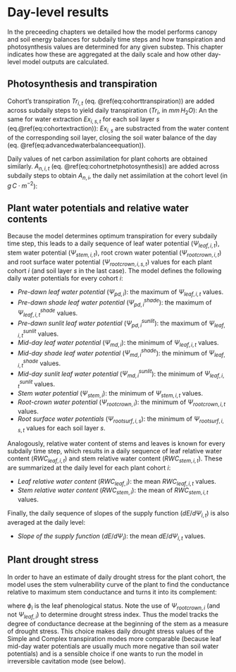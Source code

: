 # Day-level results {#daylevelresults}

In the preceeding chapters we detailed how the model performs canopy and soil energy balances for subdaily time steps and how transpiration and photosynthesis values are determined for any given substep. This chapter indicates how these are aggregated at the daily scale and how other day-level model outputs are calculated.

## Photosynthesis and transpiration {#daylevelphototransp}

Cohort's transpiration $Tr_{i,t}$ (eq. \@ref(eq:cohorttranspiration)) are added across subdaily steps to yield daily transpiration ($Tr_{i}$, in $mm\,H_2O$):
\begin{equation}
Tr_{i} = \sum_{t=1}^{n_t} {Tr_{i,t}}
\end{equation}
An the same for water extraction $Ex_{i,s,t}$ for each soil layer $s$ (eq.\@ref(eq:cohortextraction)):
\begin{equation}
Ex_{i,s} = \sum_{t=1}^{n_t} {Ex_{i,s,t}}
\end{equation}
$Ex_{i,s}$ are substracted from the water content of the corresponding soil layer, closing the soil water balance of the day (eq. \@ref(eq:advancedwaterbalanceequation)). 

Daily values of net carbon assimilation for plant cohorts are obtained similarly. $A_{n, i, t}$ (eq. \@ref(eq:cohortnetphotosynthesis)) are added across subdaily steps to obtain $A_{n,i}$, the daily net assimilation at the cohort level (in $g\,C·m^{-2}$):
\begin{equation}
A_{n,i} = \sum_{t=1}^{n_t} {A_{n,i,t}}
\end{equation}

## Plant water potentials and relative water contents

Because the model determines optimum transpiration for every subdaily time step, this leads to a daily sequence of leaf water potential ($\Psi_{leaf,i,t}$), stem water potential ($\Psi_{stem,i,t}$), root crown water potential ($\Psi_{rootcrown,i,t}$) and root surface water potential ($\Psi_{rootcrown,i,s,t}$) values for each plant cohort $i$ (and soil layer $s$ in the last case). The model defines the following daily water potentials for every cohort $i$:

+ *Pre-dawn leaf water potential* ($\Psi_{pd, i}$): the maximum of $\Psi_{leaf,i,t}$ values.
+ *Pre-dawn shade leaf water potential* ($\Psi_{pd, i}^{shade}$): the maximum of $\Psi_{leaf,i,t}^{shade}$ values.
+ *Pre-dawn sunlit leaf water potential* ($\Psi_{pd, i}^{sunlit}$): the maximum of $\Psi_{leaf,i,t}^{sunlit}$ values.
+ *Mid-day leaf water potential* ($\Psi_{md, i}$): the minimum of $\Psi_{leaf,i,t}$ values.
+ *Mid-day shade leaf water potential* ($\Psi_{md, i}^{shade}$): the minimum of $\Psi_{leaf,i,t}^{shade}$ values.
+ *Mid-day sunlit leaf water potential* ($\Psi_{md, i}^{sunlit}$): the minimum of $\Psi_{leaf,i,t}^{sunlit}$ values.
+ *Stem water potential* ($\Psi_{stem, i}$): the minimum of $\Psi_{stem,i,t}$ values.
+ *Root-crown water potential* ($\Psi_{rootcrown, i}$): the minimum of $\Psi_{rootcrown,i,t}$ values.
+ *Root surface water potentials* ($\Psi_{rootsurf, i,s}$): the minimum of $\Psi_{rootsurf,i,s,t}$ values for each soil layer $s$.

Analogously, relative water content of stems and leaves is known for every subdaily time step, which results in a daily sequence of leaf relative water content ($RWC_{leaf,i,t}$) and stem relative water content ($RWC_{stem,i,t}$). These are summarized at the daily level for each plant cohort $i$:

+ *Leaf relative water content* ($RWC_{leaf, i}$): the mean $RWC_{leaf,i,t}$ values.
+ *Stem relative water content* ($RWC_{stem, i}$): the mean of $RWC_{stem,i,t}$ values.

Finally, the daily sequence of slopes of the supply function ($dE/d\Psi_{i,t}$) is also averaged at the daily level:

+ *Slope of the supply function* ($dE/d\Psi_{i}$): the mean $dE/d\Psi_{i,t}$ values.


## Plant drought stress {#advanceddroughtstress}

In order to have an estimate of daily drought stress for the plant cohort, the model uses the stem vulnerability curve of the plant to find the conductance relative to maximum stem conductance and turns it into its complement:

\begin{equation}
DDS_i = \phi_i \cdot \left( 1.0 - \frac{k_{stem, i}(\Psi_{rootcrown,i})}{k_{\max stem, i}}\right) = \phi_i \cdot \left(1.0 - e^{-(\Psi_{rootcrown,i}/d_{stem})^{c_{stem}}}\right)
\end{equation}
where $\phi_i$ is the leaf phenological status. Note the use of $\Psi_{rootcrown,i}$ (and not $\Psi_{leaf,i}$) to determine drought stress index. Thus the model tracks the degree of conductance decrease at the beginning of the stem as a measure of drought stress. This choice makes daily drought stress values of the Simple and Complex transpiration modes more comparable (because leaf mid-day water potentials are usually much more negative than soil water potentials) and is a sensible choice if one wants to run the model in irreversible cavitation mode (see below).

